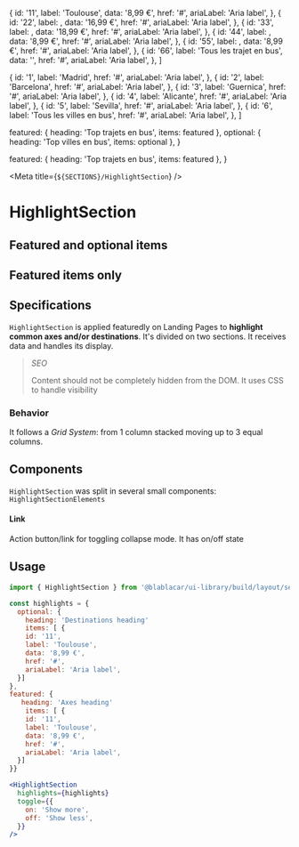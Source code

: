 

  {
    id: '11',
    label: 'Toulouse',
    data: '8,99 €',
    href: '#',
    ariaLabel: 'Aria label',
  },
  {
    id: '22',
    label: <RideAxis from="Grenoble" to="Aéroport Lyon-Saint Exupéry" />,
    data: '16,99 €',
    href: '#',
    ariaLabel: 'Aria label',
  },
  {
    id: '33',
    label: <RideAxis from="Bus Paris" to="Lille" />,
    data: '18,99 €',
    href: '#',
    ariaLabel: 'Aria label',
  },
  {
    id: '44',
    label: <RideAxis from="Aéroport Lyon-Saint Exupéry" to="Lyon" />,
    data: '8,99 €',
    href: '#',
    ariaLabel: 'Aria label',
  },
  {
    id: '55',
    label: <RideAxis from="Aéroport Lyon-Saint Exupéry" to="Cannes" />,
    data: '8,99 €',
    href: '#',
    ariaLabel: 'Aria label',
  },
  {
    id: '66',
    label: 'Tous les trajet en bus',
    data: '',
    href: '#',
    ariaLabel: 'Aria label',
  },
]

  {
    id: '1',
    label: 'Madrid',
    href: '#',
    ariaLabel: 'Aria label',
  },
  {
    id: '2',
    label: 'Barcelona',
    href: '#',
    ariaLabel: 'Aria label',
  },
  {
    id: '3',
    label: 'Guernica',
    href: '#',
    ariaLabel: 'Aria label',
  },
  {
    id: '4',
    label: 'Alicante',
    href: '#',
    ariaLabel: 'Aria label',
  },
  {
    id: '5',
    label: 'Sevilla',
    href: '#',
    ariaLabel: 'Aria label',
  },
  {
    id: '6',
    label: 'Tous les villes en bus',
    href: '#',
    ariaLabel: 'Aria label',
  },
]

  featured: { heading: 'Top trajets en bus', items: featured },
  optional: { heading: 'Top villes en bus', items: optional },
}

  featured: { heading: 'Top trajets en bus', items: featured },
}


<Meta title={`${SECTIONS}/HighlightSection`} />

# HighlightSection

## Featured and optional items

<Canvas>
  <Story name="with featured and optional items">
    <HighlightSection
      highlights={highlights}
      toggle={{
        on: 'Show more',
        off: 'Show less',
      }}
    />
  </Story>
</Canvas>

## Featured items only

<Canvas>
  <Story name="with featured items only">
    <HighlightSection
      highlights={featuredOnly}
      toggle={{
        on: 'Show more',
        off: 'Show less',
      }}
    />
  </Story>
</Canvas>

## Specifications

`HighlightSection` is applied featuredly on Landing Pages to **highlight common axes and/or destinations**.
It's divided on two sections. It receives data and handles its display.

> _SEO_
>
> Content should not be completely hidden from the DOM. It uses CSS to handle visibility

### Behavior

It follows a _Grid System_: from 1 column stacked moving up to 3 equal columns.

## Components

`HighlightSection` was split in several small components: `HighlightSectionElements`

#### Link

Action button/link for toggling collapse mode. It has on/off state

## Usage

```jsx
import { HighlightSection } from '@blablacar/ui-library/build/layout/section/highlightSection'

const highlights = {
  optional: {
    heading: 'Destinations heading'
    items: [ {
    id: '11',
    label: 'Toulouse',
    data: '8,99 €',
    href: '#',
    ariaLabel: 'Aria label',
  }]
},
featured: {
   heading: 'Axes heading'
    items: [ {
    id: '11',
    label: 'Toulouse',
    data: '8,99 €',
    href: '#',
    ariaLabel: 'Aria label',
  }]
}}

<HighlightSection
  highlights={highlights}
  toggle={{
    on: 'Show more',
    off: 'Show less',
  }}
/>
```

<ArgsTable of={HighlightSection} />
